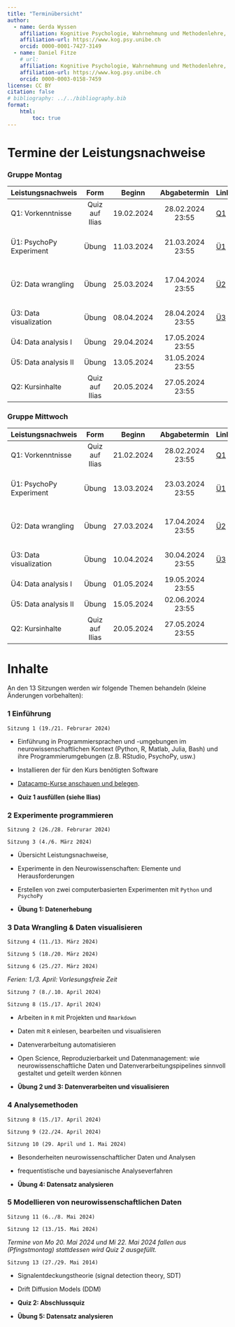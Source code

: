 ```yaml
---
title: "Terminübersicht"
author:
  - name: Gerda Wyssen
    affiliation: Kognitive Psychologie, Wahrnehmung und Methodenlehre, Universität Bern 
    affiliation-url: https://www.kog.psy.unibe.ch
    orcid: 0000-0001-7427-3149
  - name: Daniel Fitze
    # url: 
    affiliation: Kognitive Psychologie, Wahrnehmung und Methodenlehre, Universität Bern 
    affiliation-url: https://www.kog.psy.unibe.ch
    orcid: 0000-0003-0158-7459
license: CC BY
citation: false
# bibliography: ../../bibliography.bib
format:
    html:
        toc: true
---
```


# Termine der Leistungsnachweise


### Gruppe Montag

| Leistungsnachweis | Form |Beginn | Abgabetermin | Link | Inhalt |
|---------|:------:|:------:|:------:|:-------| :-------|
| Q1: Vorkenntnisse | Quiz auf Ilias | 19.02.2024 | 28.02.2024 23:55 | [Q1](https://kogpsy.github.io/neuroscicomplabFS24/pages/chapters/quiz_one.html) | Erheben der Vorkenntnisse |
| Ü1: PsychoPy Experiment | Übung | 11.03.2024 | 21.03.2024 23:55 |[Ü1](https://kogpsy.github.io/neuroscicomplabFS24/pages/chapters/uebung_1_experiment.html) | Datenerheben mit einem PsychoPy Experiment |
| Ü2: Data wrangling | Übung | 25.03.2024 | 17.04.2024 23:55 | [Ü2](https://kogpsy.github.io/neuroscicomplabFS24/pages/chapters/uebung_2_datawrangling.html) | Datensätze automatisiert einlesen und vorverarbeiten |
| Ü3: Data visualization | Übung | 08.04.2024 | 28.04.2024 23:55 | [Ü3](https://kogpsy.github.io/neuroscicomplabFS24/pages/chapters/uebung_3_plot.html) | Daten visualisieren: [Galerie](https://kogpsy.github.io/neuroscicomplabFS24/pages/chapters/gallery_mo.html) |
| Ü4: Data analysis I | Übung | 29.04.2024 | 17.05.2024 23:55 |  | |
| Ü5: Data analysis II | Übung | 13.05.2024 | 31.05.2024 23:55 |  | |
| Q2: Kursinhalte | Quiz auf Ilias | 20.05.2024 | 27.05.2024 23:55 | | |

### Gruppe Mittwoch

| Leistungsnachweis | Form |Beginn | Abgabetermin | Link | Inhalt |
|---------|:------:|:------:|:------:|:-------| :-------|
| Q1: Vorkenntnisse | Quiz auf Ilias | 21.02.2024 | 28.02.2024 23:55 | [Q1](https://kogpsy.github.io/neuroscicomplabFS24/pages/chapters/quiz_one.html) | Erheben der Vorkenntnisse |
| Ü1: PsychoPy Experiment | Übung | 13.03.2024 | 23.03.2024 23:55 |[Ü1](https://kogpsy.github.io/neuroscicomplabFS24/pages/chapters/uebung_1_experiment.html) | Datenerheben mit einem PsychoPy Experiment |
| Ü2: Data wrangling | Übung | 27.03.2024 | 17.04.2024 23:55 | [Ü2](https://kogpsy.github.io/neuroscicomplabFS24/pages/chapters/uebung_2_datawrangling.html) | Datensätze automatisiert einlesen und vorverarbeiten |
| Ü3: Data visualization | Übung | 10.04.2024 | 30.04.2024 23:55 | [Ü3](https://kogpsy.github.io/neuroscicomplabFS24/pages/chapters/uebung_3_plot.html) | Daten visualisieren: [Galerie](https://kogpsy.github.io/neuroscicomplabFS24/pages/chapters/gallery_mi.html) |
| Ü4: Data analysis I | Übung | 01.05.2024 | 19.05.2024 23:55 |  | |
| Ü5: Data analysis II | Übung | 15.05.2024 | 02.06.2024 23:55 | | |
| Q2: Kursinhalte | Quiz auf Ilias | 20.05.2024 | 27.05.2024 23:55 | | |


# Inhalte

An den 13 Sitzungen werden wir folgende Themen behandeln (kleine Änderungen vorbehalten):

### 1 Einführung

`Sitzung 1 (19./21. Februrar 2024)`

-   Einführung in Programmiersprachen und -umgebungen im neurowissenschaftlichen Kontext (Python, R, Matlab, Julia, Bash) und ihre Programmierumgebungen (z.B. RStudio, PsychoPy, usw.)

<!-- - *Hands-on: Sprachen vergleichen, Funktionen und Loops nutzen und schreiben, Verwendung LLMs, ChatGPT und RTutor.ai* -->

<!---   Verwendung von LLMs (z.B. ChatGPT) -->

-   Installieren der für den Kurs benötigten Software

-   [Datacamp-Kurse anschauen und belegen](https://kogpsy.github.io/neuroscicomplabFS24/pages/chapters/datacamp.html).

- __Quiz 1 ausfüllen (siehe Ilias)__

### 2 Experimente programmieren

`Sitzung 2 (26./28. Februrar 2024)`

`Sitzung 3 (4./6. März 2024)`

- Übersicht Leistungsnachweise, 

-   Experimente in den Neurowissenschaften: Elemente und Herausforderungen

-   Erstellen von zwei computerbasierten Experimenten mit `Python` und `PsychoPy`

-   __Übung 1: Datenerhebung__


### 3 Data Wrangling & Daten visualisieren

`Sitzung 4 (11./13. März 2024)`

`Sitzung 5 (18./20. März 2024)`

`Sitzung 6 (25./27. März 2024)`

*Ferien: 1./3. April: Vorlesungsfreie Zeit*

`Sitzung 7 (8./.10. April 2024)`

`Sitzung 8 (15./17. April 2024)`

- Arbeiten in `R` mit Projekten und `Rmarkdown`

- Daten mit `R` einlesen, bearbeiten und visualisieren

- Datenverarbeitung automatisieren

- Open Science, Reproduzierbarkeit und Datenmanagement: wie neurowissenschaftliche Daten und Datenverarbeitungspipelines sinnvoll gestaltet und geteilt werden können

- __Übung 2 und 3: Datenverarbeiten und visualisieren__


### 4 Analysemethoden 

`Sitzung 8 (15./17. April 2024)`

`Sitzung 9 (22./24. April 2024)`

`Sitzung 10 (29. April und 1. Mai 2024)`

- Besonderheiten neurowissenschaftlicher Daten und Analysen

- frequentistische und bayesianische Analyseverfahren

- __Übung 4: Datensatz analysieren__


### 5 Modellieren von neurowissenschaftlichen Daten

`Sitzung 11 (6../8. Mai 2024)`

`Sitzung 12 (13./15. Mai 2024)`

*Termine von Mo 20. Mai 2024 und Mi 22. Mai 2024  fallen aus (Pfingstmontag) stattdessen wird Quiz 2 ausgefüllt.*

`Sitzung 13 (27./29. Mai 2014)`

- Signalentdeckungstheorie (signal detection theory, SDT)

- Drift Diffusion Models (DDM)

- __Quiz 2: Abschlussquiz__

- __Übung 5: Datensatz analysieren__


